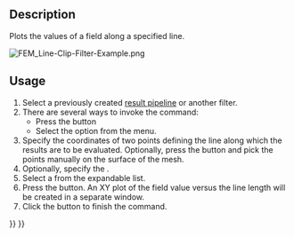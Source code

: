 <languages/>
<translate>

<!--T:4-->
{{Docnav
|[[FEM_PostFilterContours|Contours filter]]
|[[FEM_PostFilterLinearizedStresses|Stress linearization plot]]
|[[FEM_Workbench|FEM]]
|IconL=FEM_PostFilterContours.svg
|IconR=FEM_PostFilterLinearizedStresses.svg
|IconC=Workbench_FEM.svg
}}

<!--T:1-->
{{GuiCommand
|Name=FEM PostFilterDataAlongLine
|MenuLocation=Results → Line clip filter
|Workbenches=[[FEM_Workbench|FEM]]
|SeeAlso=[[FEM_PostPipelineFromResult|FEM Result pipeline]], [[FEM_tutorial|FEM tutorial]]
}}

==Description== <!--T:6-->

<!--T:2-->
Plots the values of a field along a specified line.

</translate>
[[File:FEM_Line-Clip-Filter-Example.png]]
<translate>

<!--T:8-->
{{Caption|A line clip filter inside a [[FEM_PostFilterClipRegion|Region clip filter]].</br>
The Region clip filter is the semi-transparent object.</br>
The part of the line outside the Region clip filter is set to a value of zero and therefore appears blue.}}

==Usage== <!--T:7-->

<!--T:3-->
# Select a previously created [[FEM_PostPipelineFromResult|result pipeline]] or another filter.
# There are several ways to invoke the command:
#* Press the {{Button|[[Image:FEM_PostFilterDataAlongLine.svg|16px]] [[FEM_PostFilterDataAlongLine|Line clip filter]]}} button
#* Select the {{MenuCommand|Results → [[Image:FEM_PostFilterDataAlongLine.svg|16px]] Line clip filter}} option from the menu.
# Specify the coordinates of two points defining the line along which the results are to be evaluated. Optionally, press the {{Button|Select Points}} button and pick the points manually on the surface of the mesh.
# Optionally, specify the {{MenuCommand|Resolution}}.
# Select a {{MenuCommand|Field}} from the expandable list.
# Press the {{Button|Create Plot}} button. An XY plot of the field value versus the line length will be created in a separate window.
# Click the {{Button|OK}} button to finish the command.


<!--T:5-->
{{Docnav
|[[FEM_PostFilterContours|Contours filter]]
|[[FEM_PostFilterLinearizedStresses|Stress linearization plot]]
|[[FEM_Workbench|FEM]]
|IconL=FEM_PostFilterContours.svg
|IconR=FEM_PostFilterLinearizedStresses.svg
|IconC=Workbench_FEM.svg
}}

</translate>
{{FEM Tools navi{{#translation:}}}}
{{Userdocnavi{{#translation:}}}}
{{clear}}
